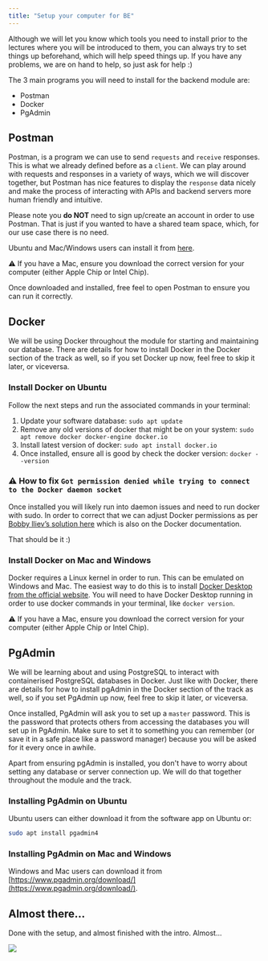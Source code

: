 ```yaml
---
title: "Setup your computer for BE"
---
```


Although we will let you know which tools you need to install prior to the lectures where you will be introduced to them, you can always try to set things up beforehand, which will help speed things up. If you have any problems, we are on hand to help, so just ask for help :) 

The 3 main programs you will need to install for the backend module are:

- Postman
- Docker
- PgAdmin

## Postman
Postman, is a program we can use to send `requests` and `receive` responses. This is what we already defined before as a `client`. We can play around with requests and responses in a variety of ways, which we will discover together, but Postman has nice features to display the `response` data nicely and make the process of interacting with APIs and backend servers more human friendly and intuitive. 

Please note you **do NOT** need to sign up/create an account in order to use Postman. That is just if you wanted to have a shared team space, which, for our use case there is no need.

Ubuntu and Mac/Windows users can install it from [here](https://www.postman.com/downloads/). 

⚠️ If you have a Mac, ensure you download the correct version for your computer (either Apple Chip or Intel Chip).

Once downloaded and installed, free feel to open Postman to ensure you can run it correctly.

## Docker 
We will be using Docker throughout the module for starting and maintaining our database. 
There are details for how to install Docker in the Docker section of the track as well, so if you set Docker up now, feel free to skip it later, or viceversa.

### Install Docker on Ubuntu
Follow the next steps and run the associated commands in your terminal:

1. Update your software database: `sudo apt update`
2. Remove any old versions of docker that might be on your system: `sudo apt remove docker docker-engine docker.io`
3. Install latest version of docker: `sudo apt install docker.io`
4. Once installed, ensure all is good by check the docker version: `docker --version`

### ⚠️ How to fix `Got permission denied while trying to connect to the Docker daemon socket`
Once installed you will likely run into daemon issues and need to run docker with sudo. 
In order to correct that we can adjust Docker permissions as per [Bobby lliev’s solution here](https://www.digitalocean.com/community/questions/how-to-fix-docker-got-permission-denied-while-trying-to-connect-to-the-docker-daemon-socket) which is also on the Docker documentation.

That should be it :) 

### Install Docker on Mac and Windows
Docker requires a Linux kernel in order to run. This can be emulated on Windows and Mac. 
The easiest way to do this is to install [Docker Desktop from the official website](https://docs.docker.com/get-docker/). 
You will need to have Docker Desktop running in order to use docker commands in your terminal, like `docker version`. 

⚠️ If you have a Mac, ensure you download the correct version for your computer (either Apple Chip or Intel Chip).

## PgAdmin

We will be learning about and using PostgreSQL to interact with containerised PostgreSQL databases in Docker. 
Just like with Docker, there are details for how to install pgAdmin in the Docker section of the track as well, so if you set PgAdmin up now, feel free to skip it later, or viceversa.

Once installed, PgAdmin will ask you to set up a `master` password. This is the password that protects others from accessing the databases you will set up in PgAdmin. Make sure to set it to something you can remember (or save it in a safe place like a password manager) because you will be asked for it every once in awhile.

Apart from ensuring pgAdmin is installed, you don't have to worry about setting any database or server connection up. We will do that together throughout the module and the track.

### Installing PgAdmin on Ubuntu
Ubuntu users can either download it from the software app on Ubuntu or:

```bash
sudo apt install pgadmin4
```

### Installing PgAdmin on Mac and Windows
Windows and Mac users can download it from [https://www.pgadmin.org/download/](https://www.pgadmin.org/download/).

## Almost there...
Done with the setup, and almost finished with the intro. Almost... 

<img src="https://media.giphy.com/media/m3864rBwwBTKMAbpn3/giphy.gif" />